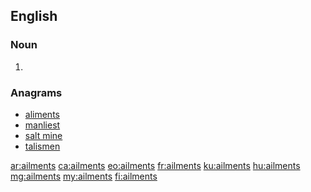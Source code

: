 ==English==

===Noun===
{{head|en|plural}}

# {{plural of|ailment|lang=en}}

===Anagrams===
* [[aliments#English|aliments]]
* [[manliest#English|manliest]]
* [[salt mine#English|salt mine]]
* [[talismen#English|talismen]]

[[ar:ailments]]
[[ca:ailments]]
[[eo:ailments]]
[[fr:ailments]]
[[ku:ailments]]
[[hu:ailments]]
[[mg:ailments]]
[[my:ailments]]
[[fi:ailments]]